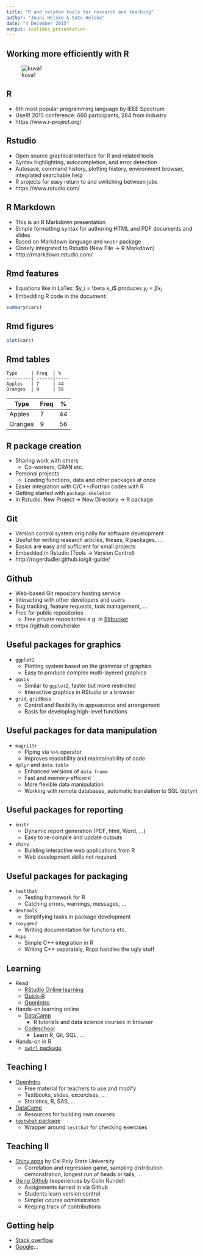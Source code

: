 ---
title: "R and related tools for research and teaching"
author: "Jouni Helske & Satu Helske"
date: "4 December 2015"
output: ioslides_presentation
---
<!-- -->
## Working more efficiently with R

![kuva1][kuva1]

[kuva1]: kuva1.png "Title"

<!-- These cover a wide range of academic work from data manipulation and analysis to software development, reporting and teaching. We glance at topics such as reproducibility, version control, packaging, and testing. -->

## R

<!-- - More and more popular (also outside academia) -->
- 6th most popular programming language by IEEE Spectrum
- UseR! 2015 conference: 660 participants, 284 from industry
- https://www.r-project.org/

## Rstudio

- Open source graphical interface for R and related tools
- Syntax highlighting, autocompletion, and error detection
- Autosave, command history, plotting history, environment browser, integrated searchable help
- R projects for easy return to and switching between jobs
- https://www.rstudio.com/

## R Markdown

- This is an R Markdown presentation
- Simple formatting syntax for authoring HTML and PDF documents and slides
- Based on Markdown language and `knitr` package
- Closely integrated to Rstudio (New File -> R Markdown)
- http://rmarkdown.rstudio.com/

## Rmd features

- Equations like in LaTex: 
  \$y_i = \\beta x_i\$ produces $y_i = \beta x_i$       
- Embedding R code in the document:
```{r}
summary(cars)
```

## Rmd figures
```{r}
plot(cars)
```

## Rmd tables
```
Type     | Freq  | %
---------| ------|-----
Apples   | 7     | 44
Oranges  | 9     | 56

```

Type     | Freq  | %
---------| ------|-----
Apples   | 7     | 44
Oranges  | 9     | 56


## R package creation

- Sharing work with others 
    + Co-workers, CRAN etc.
- Personal projects
    + Loading functions, data and other packages at once
- Easier integration with C/C++/Fortran codes with R
- Getting started with `package.skeleton`
- In Rstudio: New Project -> New Directory -> R package


## Git

- Version control system originally for software development
- Useful for writing research articles, theses, R packages, ...
- Basics are easy and sufficient for small projects
- Embedded in Rstudio (Tools -> Version Control)
- http://rogerdudler.github.io/git-guide/

## Github

- Web-based Git repository hosting service
- Interacting with other developers and users
- Bug tracking, feature requests, task management, ... <!--assign tasks -->
- Free for public repositories
    + Free private repositories e.g. in [Bitbucket](https://bitbucket.org/)
- https://github.com/helske



## Useful packages for graphics

- `ggplot2`
    + Plotting system based on the grammar of graphics
    + Easy to produce complex multi-layered graphics
- `ggvis`
    + Similar to `ggplot2`, faster but more restricted <!-- newer, more features coming --> 
    + Interactive graphics in RStudio or a browser
- `grid`, `gridBase`
    + Control and flexibility in appearance and arrangement
    + Basis for developing high-level functions <!-- (e.g., lattice and ggplot2 packages -->
    <!-- grid cannot be used with base graphics, gridbase available for mixing grid and base graphics -->

## Useful packages for data manipulation

- `magrittr`
    + Piping via `%>%` operator
    + Improves readability and maintainability of code
- `dplyr` and `data.table`
    + Enhanced versions of `data.frame`
    + Fast and memory-efficient
    + More flexible data manipulation
    + Working with remote databases, automatic translation to SQL (`dplyr`)


## Useful packages for reporting

- `knitr`
    + Dynamic report generation (PDF, html, Word, ...)
    + Easy to re-compile and update outputs <!-- e.g. PDFs --> 
- `shiny`
    + Building interactive web applications from R
    + Web development skills not required


## Useful packages for packaging

- `testthat`
    + Testing framework for R
    + Catching errors, warnings, messages, ...  
    <!-- store tests so they can be re-run automatically when code gets changed --> 
    <!-- Easy to learn and use --> 
- `devtools`
    + Simplifying tasks in package development
- `roxygen2`
    + Writing documentation for functions etc.
- `Rcpp`
    + Simple C++ integration in R
    + Writing C++ separately, Rcpp handles the ugly stuff
<!-- - `inline`
    + Dynamically defining R functions with inlined C/C++/Fortran code --> 


## Learning

- Read
    + [RStudio Online learning](https://www.rstudio.com/resources/training/online-learning/)
    + [Quick-R](http://www.statmethods.net/)
    + [OpenIntro](https://www.openintro.org/)
- Hands-on learning online
    + [DataCamp](https://www.datacamp.com/)
        * R tutorials and data science courses in browser
        <!-- * Checks code on-the-fly, gives useful feedback -->
        <!-- * Registration needed, many courses are free One free month was enough for me -->
    + [Codeschool](https://www.codeschool.com/)
        * Learn R, Git, SQL, ...
        <!-- * Basics are free, some accessible without registration -->
- Hands-on in R
    + [`swirl` package](http://swirlstats.com/)

## Teaching I

- [OpenIntro](https://www.openintro.org/)
    + Free material for teachers to use and modify
    + Textbooks, slides, excercises, ...
    + Statistics, R, SAS, ...
- [DataCamp](https://www.datacamp.com/)
    + Resources for building own courses
- [`testwhat` package](https://github.com/Data-Camp/testwhat)
    + Wrapper around `testthat` for checking exercises
    

## Teaching II

- [Shiny apps](http://statistics.calpoly.edu/shiny) by Cal Poly State University
    + Correlation and regression game, sampling distribution demonstration, longest run of heads or tails, ...
- [Using Github](https://github.com/rundel/Presentations/blob/master/UseR2015/user2015.pdf) (experiences by Colin Rundel)
    + Assignments turned in via Github
    + Students learn version control
    + Simpler course administration
    + Keeping track of contributions
    <!-- He talks about automating checks -> could use checks for CRAN -->


## Getting help

- [Stack overflow](http://stackoverflow.com/)
- [Google](http://google.com/)...
